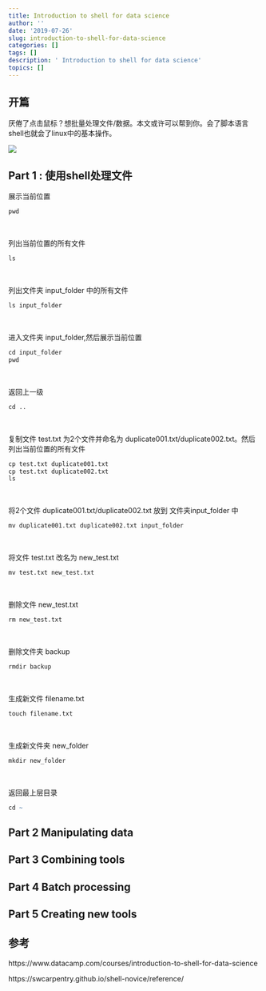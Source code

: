 ```yaml
---
title: Introduction to shell for data science
author: ''
date: '2019-07-26'
slug: introduction-to-shell-for-data-science
categories: []
tags: []
description: ' Introduction to shell for data science'
topics: []
---
```



## 开篇

厌倦了点击鼠标？想批量处理文件/数据。本文或许可以帮到你。会了脚本语言shell也就会了linux中的基本操作。


![](https://media.giphy.com/media/XreQmk7ETCak0/giphy.gif)



## Part 1 : 使用shell处理文件

展示当前位置
```r
pwd
```
&nbsp;

列出当前位置的所有文件
```r
ls
```
&nbsp;

列出文件夹 input_folder 中的所有文件
```r
ls input_folder
```
&nbsp;

进入文件夹 input_folder,然后展示当前位置
```r
cd input_folder
pwd
```
&nbsp;

返回上一级
```r
cd ..
```
&nbsp;


复制文件 test.txt 为2个文件并命名为 duplicate001.txt/duplicate002.txt。然后列出当前位置的所有文件
```r
cp test.txt duplicate001.txt
cp test.txt duplicate002.txt
ls
```
&nbsp;


将2个文件 duplicate001.txt/duplicate002.txt 放到 文件夹input_folder 中
```r
mv duplicate001.txt duplicate002.txt input_folder 
```
&nbsp;

将文件 test.txt 改名为 new_test.txt
```r
mv test.txt new_test.txt
```
&nbsp;


删除文件 new_test.txt 
```r
rm new_test.txt
```
&nbsp;

删除文件夹 backup
```r
rmdir backup
```
&nbsp;


生成新文件 filename.txt
```r
touch filename.txt
```
&nbsp;


生成新文件夹 new_folder
```r
mkdir new_folder
```
&nbsp;

返回最上层目录
```r
cd ~
```


## Part 2 Manipulating data


## Part 3 Combining tools


## Part 4 Batch processing

## Part 5 Creating new tools



## 参考

https://www.datacamp.com/courses/introduction-to-shell-for-data-science

https://swcarpentry.github.io/shell-novice/reference/
